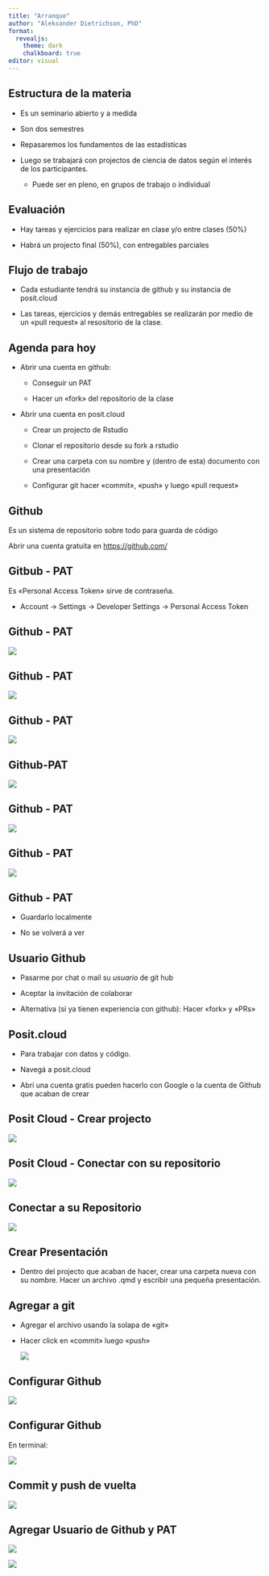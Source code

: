 ```yaml
---
title: "Arranque"
author: "Aleksander Dietrichson, PhD"
format:
  revealjs: 
    theme: dark
    chalkboard: true
editor: visual
---
```


## Estructura de la materia

-   Es un seminario abierto y a medida

-   Son dos semestres

-   Repasaremos los fundamentos de las estadísticas

-   Luego se trabajará con projectos de ciencia de datos según el interés de los participantes.

    -   Puede ser en pleno, en grupos de trabajo o individual

## Evaluación

-   Hay tareas y ejercicios para realizar en clase y/o entre clases (50%)

-   Habrá un projecto final (50%), con entregables parciales

## Flujo de trabajo

-   Cada estudiante tendrá su instancia de github y su instancia de posit.cloud

-   Las tareas, ejercicios y demás entregables se realizarán por medio de un «pull request» al resositorio de la clase.

## Agenda para hoy

-   Abrir una cuenta en github:

    -   Conseguir un PAT

    -   Hacer un «fork» del repositorio de la clase

-   Abrir una cuenta en posit.cloud

    -   Crear un projecto de Rstudio

    -   Clonar el repositorio desde su fork a rstudio

    -   Crear una carpeta con su nombre y (dentro de esta) documento con una presentación

    -   Configurar git hacer «commit», «push» y luego «pull request»

## Github

Es un sistema de repositorio sobre todo para guarda de código

Abrir una cuenta gratuita en <https://github.com/>

## Gitbub - PAT

Es «Personal Access Token» sirve de contraseña.

-   Account -\> Settings -\> Developer Settings -\> Personal Access Token

## Github - PAT

![](images/Screenshot%202024-03-11%2011.10.44.png)

## Github - PAT

![](images/Screenshot%202024-03-11%2011.12.39.png)

## Github - PAT

![](images/Screenshot%202024-03-11%2011.13.27.png)

## Github-PAT

![](images/Screenshot%202024-03-11%2011.15.44.png)

## Github - PAT

![](images/Screenshot%202024-03-11%2011.16.45.png)

## Github - PAT

![](images/Screenshot%202024-03-11%2011.17.26.png)

## Github - PAT

-   Guardarlo localmente

-   No se volverá a ver

## Usuario Github

-   Pasarme por chat o mail su *usuario* de git hub

-   Aceptar la invitación de colaborar

-   Alternativa (si ya tienen experiencia con github): Hacer «fork» y «PRs»

## Posit.cloud

-   Para trabajar con datos y código.

-   Navegá a posit.cloud

-   Abrí una cuenta gratis pueden hacerlo con Google o la cuenta de Github que acaban de crear

## Posit Cloud - Crear projecto

![](images/new_project_from_github.png)

## Posit Cloud - Conectar con su repositorio

![](images/Screenshot%202024-03-11%2011.04.15.png)

## Conectar a su Repositorio

![](images/paste-github-url.png)

## Crear Presentación

-   Dentro del projecto que acaban de hacer, crear una carpeta nueva con su nombre. Hacer un archivo .qmd y escribir una pequeña presentación.

## Agregar a git

-   Agregar el archivo usando la solapa de «git»

-   Hacer click en «commit» luego «push»

    ![](images/hacer-commit-y-push.png)

## Configurar Github

![](images/Screenshot%202024-03-11%2011.07.10.png)

## Configurar Github

En terminal:

![](images/Screenshot%202024-03-11%2011.09.43.png)

## Commit y push de vuelta

![](images/hacer-commit-y-push.png)

## Agregar Usuario de Github y PAT

![](images/usuario-github.png)

![](images/enter-PAT.png)
